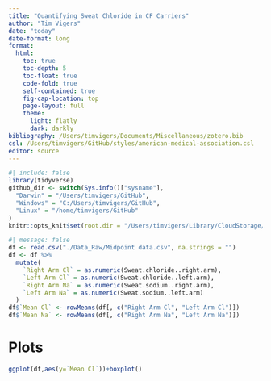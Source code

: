 ```yaml
---
title: "Quantifying Sweat Chloride in CF Carriers"
author: "Tim Vigers"
date: "today"
date-format: long
format:
  html:
    toc: true
    toc-depth: 5
    toc-float: true
    code-fold: true
    self-contained: true
    fig-cap-location: top
    page-layout: full
    theme:
      light: flatly
      dark: darkly
bibliography: /Users/timvigers/Documents/Miscellaneous/zotero.bib
csl: /Users/timvigers/GitHub/styles/american-medical-association.csl
editor: source
---
```


```r
#| include: false
library(tidyverse)
github_dir <- switch(Sys.info()["sysname"],
  "Darwin" = "/Users/timvigers/GitHub",
  "Windows" = "C:/Users/timvigers/GitHub",
  "Linux" = "/home/timvigers/GitHub"
)
knitr::opts_knit$set(root.dir = "/Users/timvigers/Library/CloudStorage/OneDrive-TheUniversityofColoradoDenver/Vigers/CF/Angela Metcalf/Quantifying Sweat Chloride in CF Carriers")
```

```r
#| message: false
df <- read.csv("./Data_Raw/Midpoint data.csv", na.strings = "")
df <- df %>%
  mutate(
    `Right Arm Cl` = as.numeric(Sweat.chloride..right.arm),
    `Left Arm Cl` = as.numeric(Sweat.chloride..left.arm),
    `Right Arm Na` = as.numeric(Sweat.sodium..right.arm),
    `Left Arm Na` = as.numeric(Sweat.sodium..left.arm)
  )
df$`Mean Cl` <- rowMeans(df[, c("Right Arm Cl", "Left Arm Cl")])
df$`Mean Na` <- rowMeans(df[, c("Right Arm Na", "Left Arm Na")])
```

# Plots

```r
ggplot(df,aes(y=`Mean Cl`))+boxplot()
```
